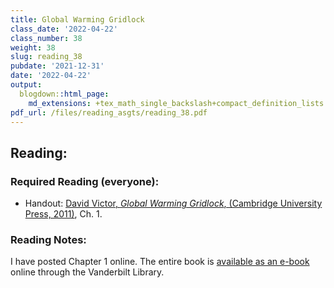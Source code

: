 ```yaml
---
title: Global Warming Gridlock
class_date: '2022-04-22'
class_number: 38
weight: 38
slug: reading_38
pubdate: '2021-12-31'
date: '2022-04-22'
output:
  blogdown::html_page:
    md_extensions: +tex_math_single_backslash+compact_definition_lists
pdf_url: /files/reading_asgts/reading_38.pdf
---
```

## Reading:

### Required Reading (everyone):

* Handout: [David Victor, _Global Warming Gridlock_, (Cambridge University Press, 2011)](/files/reading_handouts/Victor_GlobalWarmingGridlock_Chapter01.pdf){target="_blank"}, Ch. 1.

### Reading Notes:

I have posted Chapter 1 online. The entire book is [available as an e-book](https://catalog.library.vanderbilt.edu/discovery/fulldisplay?docid=cambookslvl10.1017/CBO9780511975714&context=PC&vid=01VAN_INST:vanui&search_scope=MyInst_and_CI&tab=Everything&lang=en) online through the Vanderbilt Library.
